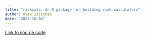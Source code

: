 ```yaml
---
title: "riskcalc: An R package for building risk calculators"
author: Alex Zajichek
date: "2024-10-04"
---
```


[Link to source code](https://github.com/ClevelandClinicQHS/riskcalc)